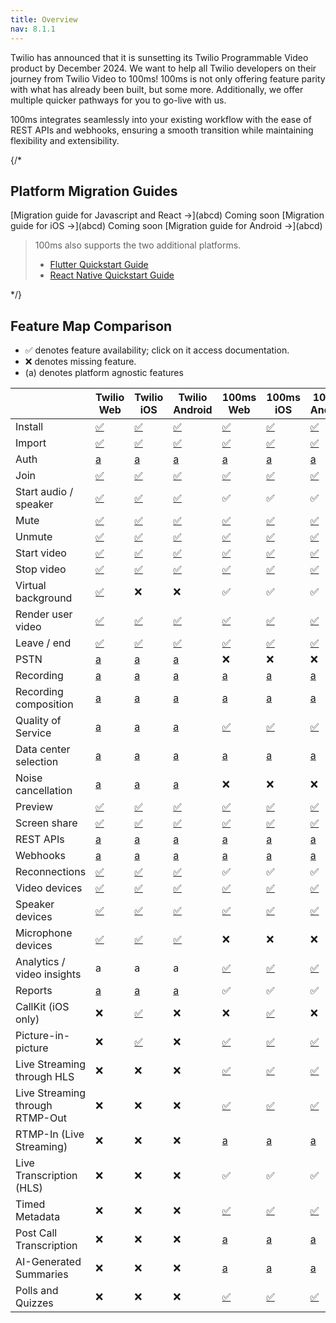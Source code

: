 ```yaml
---
title: Overview
nav: 8.1.1
---
```


Twilio has announced that it is sunsetting its Twilio Programmable Video product by December 2024. We want to help all Twilio developers on their journey from Twilio Video to 100ms! 100ms is not only offering feature parity with what has already been built, but some more. Additionally, we offer multiple quicker pathways for you to go-live with us.

100ms integrates seamlessly into your existing workflow with the ease of REST APIs and webhooks, ensuring a smooth transition while maintaining flexibility and extensibility.

{/*

## Platform Migration Guides

<FlexContainer>

<Callout icon="web" title="Web">
[Migration guide for Javascript and React →](abcd)
</Callout>

<Callout title="iOS">
Coming soon
[Migration guide for iOS →](abcd)
</Callout>

<Callout title="Android">
Coming soon
[Migration guide for Android →](abcd)
</Callout>

</FlexContainer>
<br/>

> 100ms also supports the two additional platforms.
> - [Flutter Quickstart Guide](/flutter/v2/quickstart/quickstart)
> - [React Native Quickstart Guide](/react-native/v2/quickstart/quickstart)
> 

*/}

## Feature Map Comparison

- ✅ denotes feature availability; click on it access documentation.
- ❌ denotes missing feature.
- (a) denotes platform agnostic features



|                                 | Twilio Web                                                                                                    | Twilio iOS                                                                                       | Twilio Android                                                                                          | 100ms Web                                                                                                                     | 100ms iOS                                                                                                                     | 100ms Android                                                                                                                 |
|---------------------------------|---------------------------------------------------------------------------------------------------------------|--------------------------------------------------------------------------------------------------|---------------------------------------------------------------------------------------------------------|-------------------------------------------------------------------------------------------------------------------------------|-------------------------------------------------------------------------------------------------------------------------------|-------------------------------------------------------------------------------------------------------------------------------|
| Install                         | [✅](https://www.twilio.com/docs/video/javascript-getting-started#1-get-the-programmable-video-javascript-sdk) | [✅](https://www.twilio.com/docs/video/ios-getting-started#1-get-the-programmable-video-ios-sdk)  | [✅](https://www.twilio.com/docs/video/android-getting-started#1-get-the-programmable-video-android-sdk) | [✅](https://www.100ms.live/docs/javascript/v2/how-to-guides/install-the-sdk/integration)                                      | [✅](https://www.100ms.live/docs/ios/v2/how-to-guides/install-the-sdk/integration)                                            | [✅](https://www.100ms.live/docs/android/v2/how-to-guides/install-the-sdk/integration)                                         |
| Import                          | [✅](https://www.twilio.com/docs/video/javascript-getting-started#1-get-the-programmable-video-javascript-sdk) | [✅](https://www.twilio.com/docs/video/ios-getting-started#1-get-the-programmable-video-ios-sdk)  | [✅](https://www.twilio.com/docs/video/android-getting-started#1-get-the-programmable-video-android-sdk) | [✅](https://www.100ms.live/docs/javascript/v2/how-to-guides/install-the-sdk/integration)                                      | [✅](https://www.100ms.live/docs/ios/v2/how-to-guides/install-the-sdk/integration)                                            | [✅](https://www.100ms.live/docs/android/v2/how-to-guides/install-the-sdk/integration)                                         |
| Auth                            | [a](https://www.twilio.com/docs/video/tutorials/user-identity-access-tokens)                                  | [a](https://www.twilio.com/docs/video/tutorials/user-identity-access-tokens)                     | [a](https://www.twilio.com/docs/video/tutorials/user-identity-access-tokens)                            | [a](https://www.100ms.live/docs/get-started/v2/get-started/security-and-tokens)                                               | [a](https://www.100ms.live/docs/get-started/v2/get-started/security-and-tokens)                                               | [a](https://www.100ms.live/docs/get-started/v2/get-started/security-and-tokens)                                               |
| Join                            | [✅](https://www.twilio.com/docs/video/javascript-getting-started#connect-to-a-room)                          | [✅](https://www.twilio.com/docs/video/ios-getting-started#connect-to-a-room)                     | [✅](https://www.twilio.com/docs/video/android-getting-started#connect-to-a-room)                       | [✅](https://www.100ms.live/docs/javascript/v2/how-to-guides/set-up-video-conferencing/join)                                   | [✅](https://www.100ms.live/docs/ios/v2/how-to-guides/set-up-video-conferencing/join)                                         | [✅](https://www.100ms.live/docs/android/v2/how-to-guides/set-up-video-conferencing/join)                                      |
| Start audio / speaker           | [✅](https://www.twilio.com/docs/video/javascript-getting-started#set-up-local-media)                         | [✅](https://www.twilio.com/docs/video/ios-getting-started#set-up-local-media)                    | [✅](https://www.twilio.com/docs/video/android-getting-started#set-up-local-media)                      | ✅                                                                                                                             | ✅                                                                                                                            | ✅                                                                                                                             |
| Mute                            | [✅](https://www.twilio.com/docs/video/javascript-getting-started#mute-your-local-media)                      | [✅](https://www.twilio.com/docs/video/ios-getting-started#set-up-local-media)                    | [✅](https://www.twilio.com/docs/video/android-getting-started#set-up-local-media)                      | [✅](https://www.100ms.live/docs/javascript/v2/how-to-guides/set-up-video-conferencing/mute)                                   | [✅](https://www.100ms.live/docs/ios/v2/how-to-guides/set-up-video-conferencing/mute)                                         | [✅](https://www.100ms.live/docs/android/v2/how-to-guides/set-up-video-conferencing/mute)                                      |
| Unmute                          | [✅](https://www.twilio.com/docs/video/javascript-getting-started#unmute-your-local-media)                    | [✅](https://www.twilio.com/docs/video/ios-getting-started#set-up-local-media)                    | [✅](https://www.twilio.com/docs/video/android-getting-started#set-up-local-media)                      | [✅](https://www.100ms.live/docs/javascript/v2/how-to-guides/set-up-video-conferencing/mute)                                   | [✅](https://www.100ms.live/docs/ios/v2/how-to-guides/set-up-video-conferencing/mute)                                         | [✅](https://www.100ms.live/docs/android/v2/how-to-guides/set-up-video-conferencing/mute)                                      |
| Start video                     | [✅](https://www.twilio.com/docs/video/javascript-getting-started#unmute-your-local-media)                    | [✅](https://www.twilio.com/docs/video/ios-getting-started#set-up-local-media)                    | [✅](https://www.twilio.com/docs/video/android-getting-started#set-up-local-media)                      | [✅](https://www.100ms.live/docs/javascript/v2/how-to-guides/set-up-video-conferencing/mute)                                   | [✅](https://www.100ms.live/docs/ios/v2/how-to-guides/set-up-video-conferencing/mute)                                         | [✅](https://www.100ms.live/docs/android/v2/how-to-guides/set-up-video-conferencing/mute)                                      |
| Stop video                      | [✅](https://www.twilio.com/docs/video/javascript-getting-started#mute-your-local-media)                      | [✅](https://www.twilio.com/docs/video/ios-getting-started#set-up-local-media)                    | [✅](https://www.twilio.com/docs/video/android-getting-started#set-up-local-media)                      | [✅](https://www.100ms.live/docs/javascript/v2/how-to-guides/set-up-video-conferencing/mute)                                   | [✅](https://www.100ms.live/docs/ios/v2/how-to-guides/set-up-video-conferencing/mute)                                         | [✅](https://www.100ms.live/docs/android/v2/how-to-guides/set-up-video-conferencing/mute)                                      |
| Virtual background              | [✅](https://www.twilio.com/docs/video/video-processors)                                                      | ❌                                                                                                | ❌                                                                                                      | ✅                                                                                                                             | ✅                                                                                                                            | ✅                                                                                                                             |
| Render user video               | [✅](https://www.twilio.com/docs/video/javascript-getting-started#display-a-remote-participants-video)        | [✅](https://www.twilio.com/docs/video/ios-getting-started#working-with-remote-participants)      | [✅](https://www.twilio.com/docs/video/android-getting-started#working-with-remote-participants)        | [✅](https://www.100ms.live/docs/javascript/v2/how-to-guides/set-up-video-conferencing/render-video/overview)                  | [✅](https://www.100ms.live/docs/ios/v2/how-to-guides/set-up-video-conferencing/render-video/overview)                        | [✅](https://www.100ms.live/docs/android/v2/how-to-guides/set-up-video-conferencing/render-video/render-video)                 |
| Leave / end                     | [✅](https://www.twilio.com/docs/video/javascript-getting-started#disconnect-from-a-room)                     | [✅](https://www.twilio.com/docs/video/ios-getting-started#disconnect-from-a-room)                | [✅](https://www.twilio.com/docs/video/android-getting-started#disconnect-from-a-room)                  | [✅](https://www.100ms.live/docs/javascript/v2/how-to-guides/set-up-video-conferencing/join#leaving-a-room)                    | [✅](https://www.100ms.live/docs/ios/v2/how-to-guides/set-up-video-conferencing/leave)                                        | [✅](https://www.100ms.live/docs/android/v2/how-to-guides/set-up-video-conferencing/leave)                                     |
| PSTN                            | [a](https://www.twilio.com/docs/video/adding-programmable-voice-participants-video-rooms)                     | [a](https://www.twilio.com/docs/video/adding-programmable-voice-participants-video-rooms)        | [a](https://www.twilio.com/docs/video/adding-programmable-voice-participants-video-rooms)               | ❌                                                                                                                            | ❌                                                                                                                             | ❌                                                                                                                            |
| Recording                       | [a](https://www.twilio.com/docs/video/tutorials/understanding-video-recordings-and-compositions)              | [a](https://www.twilio.com/docs/video/tutorials/understanding-video-recordings-and-compositions) | [a](https://www.twilio.com/docs/video/tutorials/understanding-video-recordings-and-compositions)        | [a](https://www.100ms.live/docs/get-started/v2/get-started/features/recordings/overview)                                      | [a](https://www.100ms.live/docs/get-started/v2/get-started/features/recordings/overview)                                      | [a](https://www.100ms.live/docs/get-started/v2/get-started/features/recordings/overview)                                      |
| Recording composition           | [a](https://www.twilio.com/docs/video/tutorials/understanding-video-recordings-and-compositions)              | [a](https://www.twilio.com/docs/video/tutorials/understanding-video-recordings-and-compositions) | [a](https://www.twilio.com/docs/video/tutorials/understanding-video-recordings-and-compositions)        | [a](https://www.100ms.live/docs/get-started/v2/get-started/features/recordings/overview)                                      | [a](https://www.100ms.live/docs/get-started/v2/get-started/features/recordings/overview)                                      | [a](https://www.100ms.live/docs/get-started/v2/get-started/features/recordings/overview)                                      |
| Quality of Service              | [a](https://www.twilio.com/docs/video/using-network-quality-api)                                              | [a](https://www.twilio.com/docs/video/using-network-quality-api)                                 | [a](https://www.twilio.com/docs/video/using-network-quality-api)                                        | [✅](https://www.100ms.live/docs/javascript/v2/how-to-guides/measure-network-quality-and-performance/connection-quality)      | [✅](https://www.100ms.live/docs/ios/v2/how-to-guides/measure-network-quality-and-performance/network-quality-reports)         | [✅](https://www.100ms.live/docs/android/v2/how-to-guides/measure-network-quality-and-performance/network-quality-reports)    |
| Data center selection           | [a](https://www.twilio.com/docs/video/tutorials/video-regions-and-global-low-latency)                         | [a](https://www.twilio.com/docs/video/tutorials/video-regions-and-global-low-latency)            | [a](https://www.twilio.com/docs/video/tutorials/video-regions-and-global-low-latency)                   | [a](https://www.100ms.live/docs/get-started/v2/get-started/concepts/basics#what-are-the-steps-to-build-a-live-app-with-100ms) | [a](https://www.100ms.live/docs/get-started/v2/get-started/concepts/basics#what-are-the-steps-to-build-a-live-app-with-100ms) | [a](https://www.100ms.live/docs/get-started/v2/get-started/concepts/basics#what-are-the-steps-to-build-a-live-app-with-100ms) |
| Noise cancellation              | [a](https://www.twilio.com/docs/video/noise-cancellation)                                                     | [a](https://www.twilio.com/docs/video/noise-cancellation)                                        | [a](https://www.twilio.com/docs/video/noise-cancellation)                                               | ❌                                                                                                                            | ❌                                                                                                                             | ❌                                                                                                                            |
| Preview                         | [✅](https://www.twilio.com/docs/video/javascript-getting-started#display-a-camera-preview)                   | [✅](https://www.twilio.com/docs/video/ios-getting-started#display-a-camera-preview)              | [✅](https://www.twilio.com/docs/video/android-getting-started#display-a-camera-preview)                | [✅](https://www.100ms.live/docs/javascript/v2/how-to-guides/set-up-video-conferencing/preview)                                | [✅](https://www.100ms.live/docs/ios/v2/how-to-guides/set-up-video-conferencing/preview)                                      | [✅](https://www.100ms.live/docs/react-native/v2/quickstart/joining-with-preview)                                              |
| Screen share                    | [✅](https://www.twilio.com/docs/video/screen-capture-chrome)                                                 | [✅](https://www.twilio.com/docs/video/ios-v4-screen-capture)                                     | [✅](https://www.twilio.com/docs/video/android-screen-capture)                                          | [✅](https://www.100ms.live/docs/javascript/v2/how-to-guides/set-up-video-conferencing/screen-share)                           | [✅](https://www.100ms.live/docs/ios/v2/how-to-guides/set-up-video-conferencing/screen-share)                                 | [✅](https://www.100ms.live/docs/react-native/v2/how-to-guides/set-up-video-conferencing/screenshare)                          |
| REST APIs                       | [a](https://www.twilio.com/docs/video/api)                                                                    | [a](https://www.twilio.com/docs/video/api)                                                       | [a](https://www.twilio.com/docs/video/api)                                                              | [a](https://www.100ms.live/docs/server-side/v2/api-reference/Rooms/overview)                                                  | [a](https://www.100ms.live/docs/server-side/v2/api-reference/Rooms/overview)                                                  | [a](https://www.100ms.live/docs/server-side/v2/api-reference/Rooms/overview)                                                  |
| Webhooks                        | [a](https://www.twilio.com/docs/video/api/status-callbacks)                                                   | [a](https://www.twilio.com/docs/video/api/status-callbacks)                                      | [a](https://www.twilio.com/docs/video/api/status-callbacks)                                             | [a](https://www.100ms.live/docs/server-side/v2/how-to-guides/configure-webhooks/overview)                                     | [a](https://www.100ms.live/docs/server-side/v2/how-to-guides/configure-webhooks/overview)                                     | [a](https://www.100ms.live/docs/server-side/v2/how-to-guides/configure-webhooks/overview)                                     |
| Reconnections                   | [✅](https://www.twilio.com/docs/video/reconnection-states-and-events)                                        | [✅](https://www.twilio.com/docs/video/ios-getting-started#room-reconnection)                     | [✅](https://www.twilio.com/docs/video/android-getting-started#room-reconnection)                       | ✅                                                                                                                             | ✅                                                                                                                            | ✅                                                                                                                             |
| Video devices                   | [✅](https://github.com/twilio/video-quickstart-js/blob/master/examples/mediadevices/src/helpers.js)          | [✅](https://www.twilio.com/docs/video/ios-v5-configuring-audio-video-inputs-and-outputs)         | [✅](https://www.twilio.com/docs/video/android-configuring-audio-video-inputs-and-outputs)              | [✅](https://www.100ms.live/docs/javascript/v2/how-to-guides/set-up-video-conferencing/device-change)                          | [✅](https://www.100ms.live/docs/ios/v2/how-to-guides/configure-your-device/camera/switch-camera)                             | [✅](https://www.100ms.live/docs/android/v2/how-to-guides/interact-with-room/track/track-settings#camerafacing)                |
| Speaker devices                 | [✅](https://github.com/twilio/video-quickstart-js/blob/master/examples/mediadevices/src/helpers.js)          | [✅](https://www.twilio.com/docs/video/ios-v5-configuring-audio-video-inputs-and-outputs)         | [✅](https://www.twilio.com/docs/video/android-configuring-audio-video-inputs-and-outputs)              | [✅](https://www.100ms.live/docs/javascript/v2/how-to-guides/set-up-video-conferencing/device-change)                          | [✅](https://www.100ms.live/docs/ios/v2/how-to-guides/configure-your-device/speaker/audio-output-routing)                     | [✅](https://www.100ms.live/docs/android/v2/how-to-guides/configure-your-device/speaker/audio-output-routing)                  |
| Microphone devices              | [✅](https://github.com/twilio/video-quickstart-js/blob/master/examples/mediadevices/src/helpers.js)          | [✅](https://www.twilio.com/docs/video/ios-v5-configuring-audio-video-inputs-and-outputs)         | [✅](https://www.twilio.com/docs/video/android-configuring-audio-video-inputs-and-outputs)              | ❌                                                                                                                             | ❌                                                                                                                            | ❌                                                                                                                             |
| Analytics / video insights      | a                                                                                                             | a                                                                                                | a                                                                                                       | [✅](https://www.100ms.live/docs/javascript/v2/how-to-guides/measure-network-quality-and-performance/stats)                   | [✅](https://www.100ms.live/docs/ios/v2/how-to-guides/measure-network-quality-and-performance/call-stats)                      | [✅](https://www.100ms.live/docs/android/v2/how-to-guides/measure-network-quality-and-performance/webrtc-stats)               |
| Reports                         | [a](https://www.twilio.com/docs/video/troubleshooting/video-log-analyzer-api)                                 | [a](https://www.twilio.com/docs/video/troubleshooting/video-log-analyzer-api)                    | [a](https://www.twilio.com/docs/video/troubleshooting/video-log-analyzer-api)                           | ✅                                                                                                                            | ✅                                                                                                                             | ✅                                                                                                                            |
| CallKit (iOS only)              | ❌                                                                                                            | [✅](https://github.com/twilio/video-quickstart-ios/tree/master/VideoCallKitQuickStart)          | ❌                                                                                                       | ❌                                                                                                                            | [✅](https://www.100ms.live/docs/ios/v2/how-to-guides/set-up-video-conferencing/callkit)                                      | ❌                                                                                                                             |
| Picture-in-picture              | ❌                                                                                                            | [✅](https://github.com/twilio/twilio-video-app-ios)                                             | ❌                                                                                                       | [✅](https://www.100ms.live/docs/javascript/v2/how-to-guides/set-up-video-conferencing/render-video/pip-mode)                 | [✅](https://www.100ms.live/docs/ios/v2/how-to-guides/set-up-video-conferencing/render-video/pip-mode)                         | [✅](https://www.100ms.live/docs/android/v2/how-to-guides/set-up-video-conferencing/render-video/Pip-Mode)                    |
| Live Streaming through HLS      | ❌                                                                                                            | ❌                                                                                                | ❌                                                                                                      | [✅](https://www.100ms.live/docs/javascript/v2/how-to-guides/record-and-live-stream/hls/hls)                                  | [✅](https://www.100ms.live/docs/ios/v2/how-to-guides/record-and-live-stream/hls/hls)                                          | [✅](https://www.100ms.live/docs/android/v2/how-to-guides/record-and-live-stream/hls/hls)                                     |
| Live Streaming through RTMP-Out | ❌                                                                                                            | ❌                                                                                                | ❌                                                                                                      | [✅](https://www.100ms.live/docs/javascript/v2/how-to-guides/record-and-live-stream/rtmp-recording)                           | [✅](https://www.100ms.live/docs/ios/v2/how-to-guides/record-and-live-stream/rtmp-recording)                                   | [✅](https://www.100ms.live/docs/android/v2/how-to-guides/record-and-live-stream/rtmp-recording)                              |
| RTMP-In (Live Streaming)        | ❌                                                                                                            | ❌                                                                                                | ❌                                                                                                      | [a](https://www.100ms.live/docs/server-side/v2/how-to-guides/live-streaming-rtmp-ingestion)                                   | [a](https://www.100ms.live/docs/server-side/v2/how-to-guides/live-streaming-rtmp-ingestion)                                   | [a](https://www.100ms.live/docs/server-side/v2/how-to-guides/live-streaming-rtmp-ingestion)                                   |
| Live Transcription (HLS)        | ❌                                                                                                            | ❌                                                                                                | ❌                                                                                                      | ✅                                                                                                                             | ✅                                                                                                                            | ✅                                                                                                                             |
| Timed Metadata                  | ❌                                                                                                            | ❌                                                                                                | ❌                                                                                                      | [✅](https://www.100ms.live/docs/javascript/v2/how-to-guides/record-and-live-stream/hls/hls-timed-metadata)                   | [✅](https://www.100ms.live/docs/ios/v2/how-to-guides/record-and-live-stream/hls/hls-timed-metadata)                           | [✅](https://www.100ms.live/docs/android/v2/how-to-guides/record-and-live-stream/hls/hls-timed-metadata)                      |
| Post Call Transcription         | ❌                                                                                                            | ❌                                                                                                | ❌                                                                                                      | [a](https://www.100ms.live/docs/server-side/v2/how-to-guides/enable-transcription-and-summary)                                | [a](https://www.100ms.live/docs/server-side/v2/how-to-guides/enable-transcription-and-summary)                                | [a](https://www.100ms.live/docs/server-side/v2/how-to-guides/enable-transcription-and-summary)                                |
| AI-Generated Summaries          | ❌                                                                                                            | ❌                                                                                                | ❌                                                                                                      | [a](https://www.100ms.live/docs/server-side/v2/how-to-guides/enable-transcription-and-summary)                                | [a](https://www.100ms.live/docs/server-side/v2/how-to-guides/enable-transcription-and-summary)                                | [a](https://www.100ms.live/docs/server-side/v2/how-to-guides/enable-transcription-and-summary)                                |
| Polls and Quizzes               | ❌                                                                                                            | ❌                                                                                                | ❌                                                                                                      | [✅](https://www.100ms.live/docs/javascript/v2/how-to-guides/build-interactive-features/polls)                                | [✅](https://www.100ms.live/docs/ios/v2/how-to-guides/interact-with-room/room/polls)                                           | [✅](https://www.100ms.live/docs/android/v2/how-to-guides/interact-with-room/room/polls)                                      |